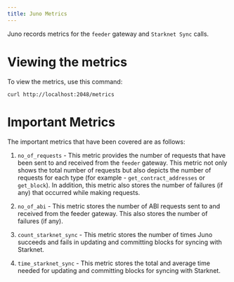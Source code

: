 ```yaml
---
title: Juno Metrics
---
```


Juno records metrics for the `feeder` gateway and `Starknet Sync` calls.

# Viewing the metrics

To view the metrics, use this command:

```
curl http://localhost:2048/metrics
```

# Important Metrics

The important metrics that have been covered are as follows:

1. `no_of_requests` - This metric provides the number of requests that have been sent to and received from the `feeder` gateway. This metric not only shows the total number of requests but also depicts the number of requests for each type (for example - `get_contract_addresses` or `get_block`). In addition, this metric also stores the number of failures (if any) that occurred while making requests.

2. `no_of_abi` - This metric stores the number of ABI requests sent to and received from the feeder gateway. This also stores the number of failures (if any). 

3. `count_starknet_sync` - This metric stores the number of times Juno succeeds and fails in updating and committing blocks for syncing with Starknet.

4. `time_starknet_sync` - This metric stores the total and average time needed for updating and committing blocks for syncing with Starknet.

